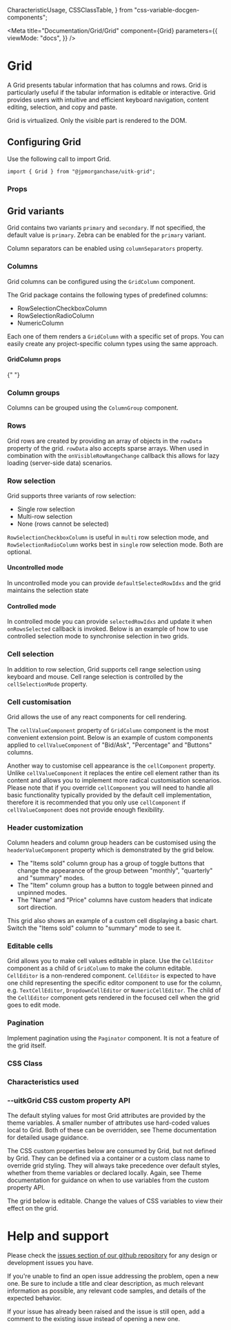   CharacteristicUsage,
  CSSClassTable,
} from "css-variable-docgen-components";

<Meta
  title="Documentation/Grid/Grid"
  component={Grid}
  parameters={{
    viewMode: "docs",
  }}
/>

# Grid

A Grid presents tabular information that has columns and rows.
Grid is particularly useful if the tabular information is editable or interactive.
Grid provides users with intuitive and efficient keyboard navigation, content editing, selection, and copy and paste.

Grid is virtualized. Only the visible part is rendered to the DOM.

## Configuring Grid

Use the following call to import Grid.

```
import { Grid } from "@jpmorganchase/uitk-grid";
```

### Props

<ArgsTable of={Grid} />

## Grid variants

Grid contains two variants `primary` and `secondary`. If not specified, the default value is `primary`.
Zebra can be enabled for the `primary` variant.

Column separators can be enabled using `columnSeparators` property.

<Canvas>
  <Story id="grid-new-grid--grid-variants" decorators={[withFlexGap]} />
</Canvas>

### Columns

Grid columns can be configured using the `GridColumn` component.

The Grid package contains the following types of predefined columns:

- RowSelectionCheckboxColumn
- RowSelectionRadioColumn
- NumericColumn

Each one of them renders a `GridColumn` with a specific set of props.
You can easily create any project-specific column types using the same approach.

#### GridColumn props

<ArgsTable of={GridColumn} />{" "}

### Column groups

Columns can be grouped using the `ColumnGroup` component.

<Canvas>
  <Story id="grid-new-grid--column-groups" decorators={[withFlexGap]} />
</Canvas>

### Rows

Grid rows are created by providing an array of objects in the `rowData` property of the grid.
`rowData` also accepts sparse arrays.
When used in combination with the `onVisibleRowRangeChange` callback this allows for lazy loading (server-side data) scenarios.

<Canvas>
  <Story id="grid-new-grid--server-side-data" />
</Canvas>

### Row selection

Grid supports three variants of row selection:

- Single row selection
- Multi-row selection
- None (rows cannot be selected)

`RowSelectionCheckboxColumn` is useful in `multi` row selection mode, and `RowSelectionRadioColumn` works best in `single` row selection mode.
Both are optional.

#### Uncontrolled mode

In uncontrolled mode you can provide `defaultSelectedRowIdxs` and the grid maintains the selection state

<Canvas>
  <Story id="grid-new-grid--row-selection-modes" decorators={[withFlexGap]} />
</Canvas>

#### Controlled mode

In controlled mode you can provide `selectedRowIdxs` and update it when `onRowsSelected` callback is invoked.
Below is an example of how to use controlled selection mode to synchronise selection in two grids.

<Canvas>
  <Story
    id="grid-new-grid--row-selection-controlled"
    decorators={[withFlexGap]}
  />
</Canvas>

### Cell selection

In addition to row selection, Grid supports cell range selection using keyboard and mouse.
Cell range selection is controlled by the `cellSelectionMode` property.

### Cell customisation

Grid allows the use of any react components for cell rendering.

The `cellValueComponent` property of `GridColumn` component is the most convenient extension point.
Below is an example of custom components applied to `cellValueComponent` of "Bid/Ask", "Percentage" and "Buttons" columns.

<Canvas>
  <Story id="grid-new-grid--cell-customization" decorators={[withFlexGap]} />
</Canvas>

Another way to customise cell appearance is the `cellComponent` property.
Unlike `cellValueComponent` it replaces the entire cell element rather than its content and allows you to implement more radical customisation scenarios.
Please note that if you override `cellComponent` you will need to handle all basic functionality typically provided by the default cell implementation,
therefore it is recommended that you only use `cellComponent` if `cellValueComponent` does not provide enough flexibility.

### Header customization

Column headers and column group headers can be customised using the `headerValueComponent` property which is demonstrated by the grid below.

- The "Items sold" column group has a group of toggle buttons that change the appearance of the group between "monthly", "quarterly" and "summary" modes.
- The "Item" column group has a button to toggle between pinned and unpinned modes.
- The "Name" and "Price" columns have custom headers that indicate sort direction.

This grid also shows an example of a custom cell displaying a basic chart. Switch the "Items sold" column to "summary" mode to see it.

<Canvas>
  <Story id="grid-new-grid--header-customization" decorators={[withFlexGap]} />
</Canvas>

### Editable cells

Grid allows you to make cell values editable in place.
Use the `CellEditor` component as a child of `GridColumn` to make the column editable.
`CellEditor` is a non-rendered component.
`CellEditor` is expected to have one child representing the specific editor component to use for the column, e.g. `TextCellEditor`, `DropdownCellEditor` or `NumericCellEditor`.
The child of the `CellEditor` component gets rendered in the focused cell when the grid goes to edit mode.

<Canvas>
  <Story id="grid-new-grid--editable-cells" decorators={[withFlexGap]} />
</Canvas>

### Pagination

Implement pagination using the `Paginator` component. It is not a feature of the grid itself.

<Canvas>
  <Story id="grid-new-grid--grid-pagination" decorators={[withFlexGap]} />
</Canvas>

### CSS Class

<CSSClassTable of={Grid} />

### Characteristics used

<CharacteristicUsage of={Grid} />

### --uitkGrid CSS custom property API

The default styling values for most Grid attributes are provided by the theme variables. A smaller number of attributes
use hard-coded values local to Grid. Both of these can be overridden, see Theme documentation for detailed usage guidance.

The CSS custom properties below are consumed by Grid, but not defined by Grid. They can be defined via a container or
a custom class name to override grid styling. They will always take precedence over default styles, whether from theme variables
or declared locally. Again, see Theme documentation for guidance on when to use variables from the custom property API.

The grid below is editable. Change the values of CSS variables to view their effect on the grid.

<Canvas>
  <Story id="grid-new-grid--css-variables" decorators={[withFlexGap]} />
</Canvas>

# Help and support

Please check the [issues section of our github repository](https://github.com/jpmorganchase/uitk/issues) for any design or development issues you have.

If you're unable to find an open issue addressing the problem, open a new one. Be sure to include a title and clear description, as much relevant information as possible, any relevant code samples, and details of the expected behavior.

If your issue has already been raised and the issue is still open, add a comment to the existing issue instead of opening a new one.
